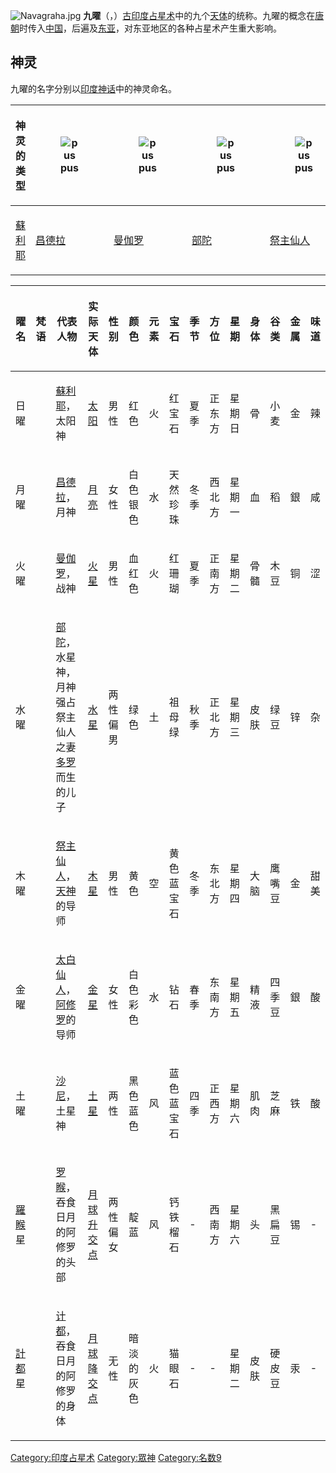 [[File:Navagraha.jpg|thumb]]
{{Portal box|印度|天文学}}
'''九曜'''（{{lang-sa|नवग्रह}}，{{lang-ta|கோண்மீன்}}）[[古印度|古印度]][[占星术|占星术]]中的九个[[天体|天体]]的统称。九曜的概念在[[唐朝|唐朝]]时传入[[中国|中国]]，后遍及[[东亚|东亚]]，对东亚地区的各种占星术产生重大影响。

== 神灵 ==
九曜的名字分别以[[印度神话|印度神话]]中的神灵命名。

{| class="wikitable"
|-
!rowspan="2"|神灵的类型
|valign="top" bgcolor="white"|[[File:Surya_graha.JPG|pus]]
|valign="top" bgcolor="white"|[[File:Chandra_graha.JPG|pus]]
|valign="top" bgcolor="white"|[[File:Angraka_graha.JPG|pus]]
|valign="top" bgcolor="white"|[[File:Budha_graha.JPG|pus]]
|valign="top" bgcolor="white"|[[File:Brihaspati_graha.JPG|pus]]
|valign="top" bgcolor="white"|[[File:Shukra_graha.JPG|pus]]
|valign="top" bgcolor="white"|[[File:Shani_graha.JPG|pus]]
|valign="top" bgcolor="white"|[[File:Rahu_graha.JPG|pus]]
|valign="top" bgcolor="white"|[[File:Ketu_graha.JPG|pus]]
|-
![[蘇利耶|蘇利耶]]
![[昌德拉|昌德拉]]
![[曼伽罗|曼伽罗]]
![[部陀|部陀]]
![[祭主仙人|祭主仙人]]
![[太白仙人|太白仙人]]
![[沙尼|沙尼]]
![[罗睺|罗睺]]
![[计都|计都]]
|}

{| class="wikitable sortable"
! 曜名 !! 梵语 !! 代表人物 !! 实际天体 !! 性别 !! 颜色 !! 元素 !! 宝石 !! 季节 !! 方位 !! 星期 !! 身体 !! 谷类 !! 金属 !! 味道
|-
| 日曜 || {{lang|sa|सूर्य}} || [[蘇利耶|蘇利耶]]，太阳神 || [[太阳|太阳]] || 男性 || {{colorbox|#FF0000}} 红色 || 火 || 红宝石 || 夏季 || 正东方 || 星期日 || 骨 || 小麦 || 金 || 辣
|-
| 月曜 || {{lang|sa|चंद्र}} || [[昌德拉|昌德拉]]，月神 || [[月亮|月亮]] || 女性 || {{colorbox|#FFFFFF}} 白色<br/>{{colorbox|#C0C0C0}} 银色 || 水 || 天然珍珠 || 冬季 || 西北方 || 星期一 || 血 || 稻 || 銀 || 咸
|-
| 火曜 || {{lang|sa|मंगल}} || [[曼伽罗|曼伽罗]]，战神 || [[火星|火星]] || 男性 || {{colorbox|#8a0303}} 血红色 || 火 || 红珊瑚 || 夏季 || 正南方 || 星期二 || 骨髓 || 木豆 || 铜 || 涩
|-
| 水曜 || {{lang|sa|बुध}} || [[部陀|部陀]]，水星神，月神强占祭主仙人之妻[[多罗|多罗]]而生的儿子 || [[水星|水星]] || 两性偏男 || {{colorbox|#008000}} 绿色 || 土 || 祖母绿 || 秋季 || 正北方 || 星期三 || 皮肤 || 绿豆 || 锌 || 杂
|-
| 木曜 || {{lang|sa|बृहस्पति}} || [[祭主仙人|祭主仙人]]，[[提婆_(印度神話)|天神]]的导师 || [[木星|木星]] || 男性 || {{colorbox|#FFFF00}} 黄色 || 空 || 黄色蓝宝石 || 冬季 || 东北方 || 星期四 || 大脑 || 鹰嘴豆 || 金 || 甜美
|-
| 金曜 || {{lang|sa|शुक्र}} || [[太白仙人|太白仙人]]，[[阿修羅_(印度神話)|阿修罗]]的导师 || [[金星|金星]] || 女性 || {{colorbox|#FFFFFF}} 白色<br/>彩色 || 水 || 钻石 || 春季 || 东南方 || 星期五 || 精液 || 四季豆 || 銀 || 酸
|-
| 土曜 || {{lang|sa|शनि / शनैश्चर}} || [[沙尼|沙尼]]，土星神 || [[土星|土星]] || 两性 || {{colorbox|#000000}} 黑色<br/>{{colorbox|#0000FF}} 蓝色 || 风 || 蓝色蓝宝石 || 四季 || 正西方 || 星期六 || 肌肉 || 芝麻 || 铁 || 酸
|-
| [[羅睺|羅睺]]星 || {{lang|sa|राहु}} || [[罗睺|罗睺]]，吞食日月的阿修罗的头部 || [[月球交点|月球升交点]] || 两性偏女 || {{colorbox|#00008B}} 靛蓝 || 风 || 钙铁榴石 || - || 西南方 || 星期六 || 头 || 黑扁豆 || 锡 || -
|-
| [[計都|計都]]星 || {{lang|sa|केतु}} || [[计都|计都]]，吞食日月的阿修罗的身体 || [[月球交点|月球降交点]] || 无性 || {{colorbox|#808080}} 暗淡的灰色 || 火 || 猫眼石 || - || - || 星期二 || 皮肤 || 硬皮豆 || 汞 || -
|}
{{double image|left|Graha1.JPG|400|Graha2.JPG|300|九曜雕像在大英博物馆}}
{{Commonscat|Navagraha}}
{{印度占星術}}
{{Authority control}}

[[Category:印度占星术|Category:印度占星术]]
[[Category:眾神|Category:眾神]]
[[Category:名数9|Category:名数9]]